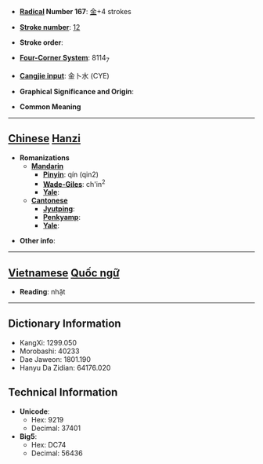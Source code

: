 * '''[[Wiktionary:Chinese radical index| Radical]] Number 167''': [[Wiktionary:Chinese radical index 金|金]]+4 strokes

* '''[[Wiktionary:Chinese total strokes index|Stroke number]]''': [[Wiktionary:Chinese total strokes index 12|12]]

* '''Stroke order''': 

* '''[[Wiktionary:Chinese four corner index|Four-Corner System]]''': 8114<sub>7</sub>

* '''[[Wiktionary:Chinese Cangjie index|Cangjie input]]''': 金卜水 (CYE)

* '''Graphical Significance and Origin''': 

* '''Common Meaning'''

----

== [[Chinese]] [[Hanzi]] ==

* '''Romanizations'''
** '''[[Mandarin]]'''
*** '''[[Pinyin]]''': qín (qin2)
*** '''[[Wade-Giles]]''': ch'in<sup>2</sup>
*** '''[[Yale]]''': 
** '''[[Cantonese]]'''
*** '''[[Jyutping]]''':
*** '''[[Penkyamp]]''': 
*** '''[[Yale]]''': 

* '''Other info''': 


----

== [[Vietnamese]] [[Quốc ngữ]] ==

* '''Reading''': nhặt

----

== Dictionary Information ==

* KangXi: 1299.050
* Morobashi: 40233
* Dae Jaweon: 1801.190
* Hanyu Da Zidian: 64176.020

== Technical Information ==

* '''Unicode''':
** Hex: 9219
** Decimal: 37401
* '''Big5''':
** Hex: DC74
** Decimal: 56436